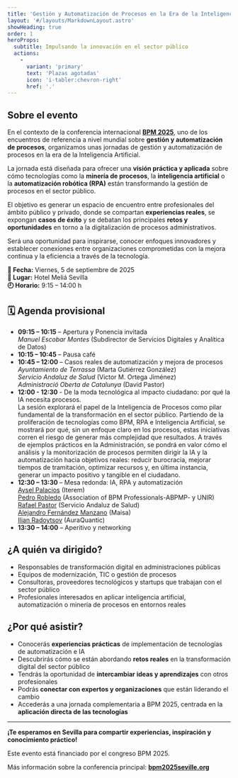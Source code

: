 ```yaml
---
title: 'Gestión y Automatización de Procesos en la Era de la Inteligencia Artificial'
layout: '#/layouts/MarkdownLayout.astro'
showHeading: true
order: 1
heroProps:
  subtitle: Impulsando la innovación en el sector público 
  actions:
    - 
      variant: 'primary'
      text: 'Plazas agotadas'
      icon: 'i-tabler:chevron-right'
      href: '.'
---
```



## Sobre el evento

En el contexto de la conferencia internacional [**BPM 2025**](https://www.bpm2025seville.org), uno de los encuentros de referencia a nivel mundial sobre **gestión y automatización de procesos**, organizamos unas jornadas de gestión y automatización de procesos en la era de la Inteligencia Artificial.  

La jornada está diseñada para ofrecer una **visión práctica y aplicada** sobre cómo tecnologías como la **minería de procesos**, la **inteligencia artificial** o la **automatización robótica (RPA)** están transformando la gestión de procesos en el sector público.

El objetivo es generar un espacio de encuentro entre profesionales del ámbito público y privado, donde se compartan **experiencias reales**, se expongan **casos de éxito** y se debatan los principales **retos y oportunidades** en torno a la digitalización de procesos administrativos.

Será una oportunidad para inspirarse, conocer enfoques innovadores y establecer conexiones entre organizaciones comprometidas con la mejora continua y la eficiencia a través de la tecnología.

**📅 Fecha:** Viernes, 5 de septiembre de 2025  
**📍 Lugar:** Hotel Meliá Sevilla  
**🕘 Horario:** 9:15 – 14:00 h


## 🗓️ Agenda provisional

- **09:15 – 10:15** – Apertura y Ponencia invitada <br/>
*Manuel Escobar Montes* (Subdirector de Servicios Digitales y Analítica de Datos)
- **10:15 – 10:45** – Pausa café  
- **10:45 – 12:00** – Casos reales de automatización y mejora de procesos <br/>
  *Ayuntamiento de Terrassa* (Marta Gutiérrez González) <br/>
  *Servicio Andaluz de Salud* (Victor M. Ortega Jiménez) <br/>
  *Administració Oberta de Catalunya* (David Pastor) <br/>
- **12:00 - 12:30** - De la moda tecnológica al impacto ciudadano: por qué la IA necesita procesos. <br/>
La sesión explorará el papel de la Inteligencia de Procesos como pilar fundamental de la transformación en el sector público. Partiendo de la proliferación de tecnologías como BPM, RPA e Inteligencia Artificial, se mostrará por qué, sin un enfoque claro en los procesos, estas iniciativas corren el riesgo de generar más complejidad que resultados. A través de ejemplos prácticos en la Administración, se pondrá en valor cómo el análisis y la monitorización de procesos permiten dirigir la IA y la automatización hacia objetivos reales: reducir burocracia, mejorar tiempos de tramitación, optimizar recursos y, en última instancia, generar un impacto positivo y tangible en el ciudadano.<br/>
- **12:30 – 13:30** – Mesa redonda: IA, RPA y automatización <br/>
[Aysel Palacios](https://www.linkedin.com/in/aysel-palacios-2b32911/) (Iterem) <br/>
[Pedro Robledo](https://www.linkedin.com/in/pedrorobledobpm/) (Association of BPM Professionals-ABPMP- y UNIR) <br/>
[Rafael Pastor](https://www.linkedin.com/in/rafael-pastor/) (Servicio Andaluz de Salud) <br/>
[Alejandro Fernández Manzano](https://www.linkedin.com/in/alejandrofernandezmanzano/) (Maisa)   <br/>
[Ilian Radoytsov](https://www.linkedin.com/in/ilian-radoytsov-169a1832) (AuraQuantic)<br/>
- **13:30 – 14:00** – Aperitivo y networking


## ¿A quién va dirigido?
- Responsables de transformación digital en administraciones públicas
- Equipos de modernización, TIC o gestión de procesos
- Consultoras, proveedores tecnológicos y startups que trabajan con el sector público
- Profesionales interesados en aplicar inteligencia artificial, automatización o minería de procesos en entornos reales

## ¿Por qué asistir?

- Conocerás **experiencias prácticas** de implementación de tecnologías de automatización e IA  
- Descubrirás cómo se están abordando **retos reales** en la transformación digital del sector público  
- Tendrás la oportunidad de **intercambiar ideas y aprendizajes** con otros profesionales  
- Podrás **conectar con expertos y organizaciones** que están liderando el cambio  
- Accederás a una jornada complementaria a BPM 2025, centrada en la **aplicación directa de las tecnologías**

---

**¡Te esperamos en Sevilla para compartir experiencias, inspiración y conocimiento práctico!**  

Este evento está financiado por el congreso BPM 2025. 

Más información sobre la conferencia principal: [**bpm2025seville.org**](https://www.bpm2025seville.org)